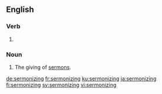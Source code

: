 ==English==

===Verb===
{{head|en|present participle}}

# {{present participle of|sermonize|lang=en|nocat=1}}

===Noun===
{{en-noun}}

# The giving of [[sermon]]s.

[[de:sermonizing]]
[[fr:sermonizing]]
[[ku:sermonizing]]
[[ja:sermonizing]]
[[fi:sermonizing]]
[[sv:sermonizing]]
[[vi:sermonizing]]